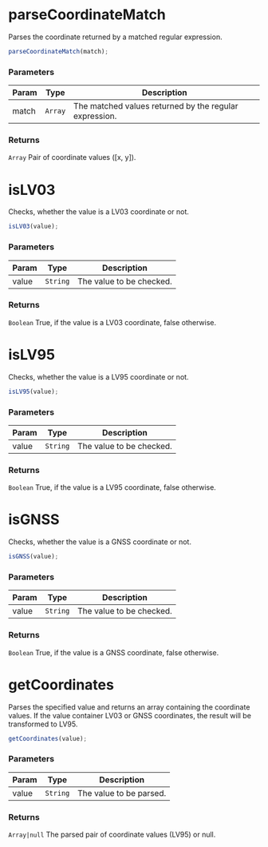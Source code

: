 
<Meta title="API Reference/Util/Coordinate" />


# parseCoordinateMatch

Parses the coordinate returned by a matched regular expression.

```js
parseCoordinateMatch(match);
```

### Parameters

| Param | Type | Description |
| --- | --- | --- |
| match | <code>Array</code> | The matched values returned by the regular expression. |

### Returns

<code>Array</code> Pair of coordinate values ([x, y]).


# isLV03

Checks, whether the value is a LV03 coordinate or not.

```js
isLV03(value);
```

### Parameters

| Param | Type | Description |
| --- | --- | --- |
| value | <code>String</code> | The value to be checked. |

### Returns

<code>Boolean</code> True, if the value is a LV03 coordinate, false otherwise.


# isLV95

Checks, whether the value is a LV95 coordinate or not.

```js
isLV95(value);
```

### Parameters

| Param | Type | Description |
| --- | --- | --- |
| value | <code>String</code> | The value to be checked. |

### Returns

<code>Boolean</code> True, if the value is a LV95 coordinate, false otherwise.


# isGNSS

Checks, whether the value is a GNSS coordinate or not.

```js
isGNSS(value);
```

### Parameters

| Param | Type | Description |
| --- | --- | --- |
| value | <code>String</code> | The value to be checked. |

### Returns

<code>Boolean</code> True, if the value is a GNSS coordinate, false otherwise.


# getCoordinates

Parses the specified value and returns an array containing the coordinate values.
If the value container LV03 or GNSS coordinates, the result will be transformed to LV95.

```js
getCoordinates(value);
```

### Parameters

| Param | Type | Description |
| --- | --- | --- |
| value | <code>String</code> | The value to be parsed. |

### Returns

<code>Array|null</code> The parsed pair of coordinate values (LV95) or null.
